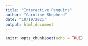 ```yaml
---
title: "Interactive Penguins"
author: "Caroline Shepherd"
date: "10/19/2021"
output: html_document
---
```


```r
knitr::opts_chunk$set(echo = TRUE)
```

##
